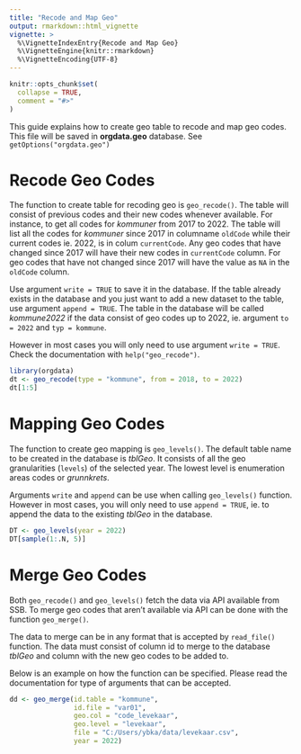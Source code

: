 ```yaml
---
title: "Recode and Map Geo"
output: rmarkdown::html_vignette
vignette: >
  %\VignetteIndexEntry{Recode and Map Geo}
  %\VignetteEngine{knitr::rmarkdown}
  %\VignetteEncoding{UTF-8}
---
```


```r
knitr::opts_chunk$set(
  collapse = TRUE,
  comment = "#>"
)
```

This guide explains how to create geo table to recode and map geo codes. This
file will be saved in **orgdata.geo** database. See `getOptions("orgdata.geo")`

# Recode Geo Codes

The function to create table for recoding geo is `geo_recode()`. The table
will consist of previous codes and their new codes whenever available. For
instance, to get all codes for *kommuner* from 2017 to 2022. The table will list
all the codes for *kommuner* since 2017 in columname `oldCode` while their current
codes ie. 2022, is in colum `currentCode`. Any geo codes that have changed since
2017 will have their new codes in `currentCode` column. For geo codes that have
not changed since 2017 will have the value as `NA` in the `oldCode` column.

Use argument `write = TRUE` to save it in the database. If the table already
exists in the database and you just want to add a new dataset to the table, use
argument `append = TRUE`. The table in the database will be called *kommune2022*
if the data consist of geo codes up to 2022, ie. argument `to = 2022` and `typ =
kommune`.

However in most cases you will only need to use argument `write = TRUE`. Check
the documentation with `help("geo_recode")`.

```r
library(orgdata)
dt <- geo_recode(type = "kommune", from = 2018, to = 2022)
dt[1:5]
```

# Mapping Geo Codes

The function to create geo mapping is `geo_levels()`. The default table name to
be created in the database is *tblGeo*. It consists of all the geo granularities
(`levels`) of the selected year. The lowest level is enumeration areas codes or
*grunnkrets*.

Arguments `write` and `append` can be use when calling `geo_levels()` function.
However in most cases, you will only need to use `append = TRUE`, ie. to append
the data to the existing *tblGeo* in the database.

```r
DT <- geo_levels(year = 2022)
DT[sample(1:.N, 5)]
```

# Merge Geo Codes

Both `geo_recode()` and `geo_levels()` fetch the data via API available from
SSB. To merge geo codes that aren't available via API can be done with the
function `geo_merge()`.

The data to merge can be in any format that is accepted by `read_file()`
function. The data must consist of column id to merge to the database *tblGeo*
and column with the new geo codes to be added to.

Below is an example on how the function can be specified. Please read the
documentation for type of arguments that can be accepted.

```r
dd <- geo_merge(id.table = "kommune",
                id.file = "var01",
                geo.col = "code_levekaar",
                geo.level = "levekaar",
                file = "C:/Users/ybka/data/levekaar.csv",
                year = 2022)

```

